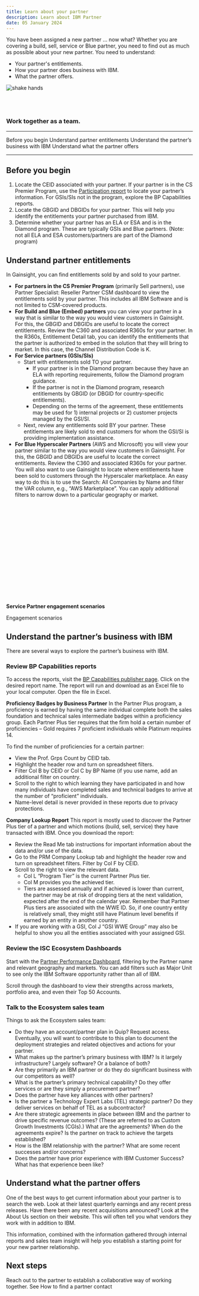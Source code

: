 ```yaml
---
title: Learn about your partner
description: Learn about IBM Partner
date: 05 January 2024
---
```



<Row>
<Column colMd={9} colLg={9}>

You have been assigned a new partner … now what? Whether you are covering a build, sell, service or Blue partner, you need to find out as much as possible about your new partner. You need to understand:
*	Your partner's entitlements.
*	How your partner does business with IBM.
* What the partner offers.

</Column>

</Row>

<Row>

<Column colMd={3} colLg={4}>

![shake hands](../../images/shake.jpg)

</Column>

<Column colMd={6} colLg={6}>

<br/><br/>

### Work together as a team.

</Column>


</Row>

---------------------

<AnchorLinks small>
<AnchorLink>Before you begin</AnchorLink>
<AnchorLink>Understand partner entitlements</AnchorLink>
<AnchorLink>Understand the partner’s business with IBM</AnchorLink>
<AnchorLink>Understand what the partner offers</AnchorLink>
</AnchorLinks>

------------------------



<Row>
<Column colMd={9} colLg={9}>

## Before you begin

1.	Locate the CEID associated with your partner. If your partner is in the CS Premier Program, use the <a href='https://ibm.ent.box.com/s/o7h0q9lq30ju8tyjmrm3l2r7nf3ng8se' target='_blank' rel='noreferrer noopener'>Participation report</a> to locate your partner’s information. For GSIs/SIs not in the program, explore the BP Capabilities reports.
2.	Locate the GBGID and DBGIDs for your partner. This will help you identify the entitlements your partner purchased from IBM.
3.	Determine whether your partner has an ELA or ESA and is in the <Link to='/onboard/ELA/#is-my-customer-in-the-diamond-program'>Diamond program</Link>. These are typically GSIs and Blue partners.  (Note: not all ELA and ESA customers/partners are part of the Diamond program)

</Column>

</Row>

<Row>
<Column colMd={9} colLg={9}>

## Understand partner entitlements

In Gainsight, you can find entitlements sold by and sold to your partner. 

*	**For partners in the CS Premier Program** (primarily Sell partners), use Partner Specialist: Reseller Partner CSM dashboard to view the entitlements sold by your partner. This includes all IBM Software and is not limited to CSM-covered products. 
* **For Build and Blue (Embed) partners** you can view your partner in a way that is similar to the way you would view customers in Gainsight. For this, the GBGID and DBGIDs are useful to locate the correct entitlements. Review the C360 and associated R360s for your partner.  In the R360s, Entitlement Detail tab, you can identify the entitlements that the partner is authorized to embed in the solution that they will bring to market. In this case, the Channel Distribution Code is K.
* **For Service partners (GSIs/SIs)**
  * Start with entitlements sold TO your partner. 
    - If your partner is in the Diamond program because they have an ELA with reporting requirements, follow the Diamond program guidance.  
    - If the partner is not in the Diamond program, research entitlements by GBGID (or DBGID for country-specific entitlements).
    - Depending on the terms of the agreement, these entitlements may be used for 1) internal projects or 2) customer projects managed by the GSI/SI.
  * Next, review any entitlements sold BY your partner. These entitlements are likely sold to end customers for whom the GSI/SI is providing implementation assistance. 
*	**For Blue Hyperscaler Partners** (AWS and Microsoft) you will view your partner similar to the way you would view customers in Gainsight. For this, the GBGID and DBGIDs are useful to locate the correct entitlements. Review the C360 and associated R360s for your partner.  You will also want to use Gainsight to locate where entitlements have been sold to customers through the Hyperscaler marketplace. An easy way to do this is to use the Search: All Companies by Name and filter the VAR column, e.g., “AWS Marketplace”. You can apply additional filters to narrow down to a particular geography or market. 

</Column>

<Column colMd={3} colLg={3}>

<br/><br/><br/><br/><br/><br/><br/><br/><br/><br/><br/><br/><br/><br/><br/>

<Aside>

**Service Partner engagement scenarios**

<Link to='/onboard/partner-engagements'>Engagement scenarios</Link>


</Aside>


</Column>
</Row>

<Row>
<Column colMd={9} colLg={9}>

## Understand the partner’s business with IBM

There are several ways to explore the partner’s business with IBM.

### Review BP Capabilities reports

To access the reports, visit the <a href='https://w3.ibm.com/w3publisher/partnerplus/bp-capabilities' target='_blank' rel='noreferrer noopener'>BP Capabilities publisher page</a>. Click on the desired report name. The report will run and download as an Excel file to your local computer. Open the file in Excel. 

**Proficiency Badges by Business Partner**
In the Partner Plus program, a proficiency is earned by having the same individual complete both the sales foundation and technical sales intermediate badges within a proficiency group. Each Partner Plus tier requires that the firm hold a certain number of proficiencies – Gold requires 7 proficient individuals while Platinum requires 14. 

To find the number of proficiencies for a certain partner: 
*	View the Prof. Grps Count by CEID tab. 
*	Highlight the header row and turn on spreadsheet filters. 
*	Filter Col B by CEID or Col C by BP Name (if you use name, add an additional filter on country.
*	Scroll to the right to which learning they have participated in and how many individuals have completed sales and technical badges to arrive at the number of “proficient” individuals. 
*	Name-level detail is never provided in these reports due to privacy protections. 

**Company Lookup Report**
This report is mostly used to discover the Partner Plus tier of a partner and which motions (build, sell, service) they have transacted with IBM.  Once you download the report:
* Review the Read Me tab instructions for important information about the data and/or use of the data.
* Go to the PRM Company Lookup tab and highlight the header row and turn on spreadsheet filters. Filter by Col F by CEID. 
*	Scroll to the right to view the relevant data. 
    * Col L “Program Tier” is the current Partner Plus tier. 
    * Col M provides you the achieved tier. 
    *  Tiers are assessed annually and if achieved is lower than current, the partner may be at risk of dropping tiers at the next validation, expected after the end of the calendar year. Remember that Partner Plus tiers are associated with the WWE ID. So, if one country entity is relatively small, they might still have Platinum level benefits if earned by an entity in another country.
* If you are working with a GSI, Col J “GSI WWE Group” may also be helpful to show you all the entities associated with your assigned GSI.  

### Review the ISC Ecosystem Dashboards

Start with the <a href='https://ibmsc.my.salesforce.com/analytics/wave/dashboard?assetId=0FK3h000000RQj3GAG&orgId=00D3h000004YkeY&loginHost=na111.salesforce.com&urlType=sharing&pageId=05ecf617-d100-4bdd-9345-967d12034ab4&savedViewId=8wk3h000000TuMYAA0&analyticsContext=analyticsTab' target='_blank' rel='noreferrer noopener'>Partner Performance Dashboard</a>, filtering by the Partner name and relevant geography and markets. You can add filters such as Major Unit to see only the IBM Software opportunity rather than all of IBM. 

Scroll through the dashboard to view their strengths across markets, portfolio area, and even their Top 50 Accounts.

### Talk to the Ecosystem sales team

Things to ask the Ecosystem sales team:

* Do they have an account/partner plan in Quip? Request access. Eventually, you will want to contribute to this plan to document the deployment strategies and related objectives and actions for your partner. 
*	What makes up the partner’s primary business with IBM? Is it largely infrastructure? Largely software? Or a balance of both?
*	Are they primarily an IBM partner or do they do significant business with our competitors as well?
*	What is the partner’s primary technical capability? Do they offer services or are they simply a procurement partner?
*	Does the partner have key alliances with other partners?
*	Is the partner a Technology Expert Labs (TEL) strategic partner? Do they deliver services on behalf of TEL as a subcontractor?
*	Are there strategic agreements in place between IBM and the partner to drive specific revenue outcomes? (These are referred to as Custom Growth Investments (CGIs).) What are the agreements? When do the agreements expire? Is the partner on track to achieve the targets established?
*	How is the IBM relationship with the partner? What are some recent successes and/or concerns? 
*	Does the partner have prior experience with IBM Customer Success? What has that experience been like?

## Understand what the partner offers

One of the best ways to get current information about your partner is to search the web. Look at their latest quarterly earnings and any recent press releases. Have there been any recent acquisitions announced? Look at the About Us section on their website. This will often tell you what vendors they work with in addition to IBM. 

This information, combined with the information gathered through internal reports and sales team insight will help you establish a starting point for your new partner relationship. 

## Next steps

Reach out to the partner to establish a collaborative way of working together. See <Link to='/onboard/business-partner/#how-to-find-a-partner-contact'>How to find a partner contact</Link>

</Column>
</Row>